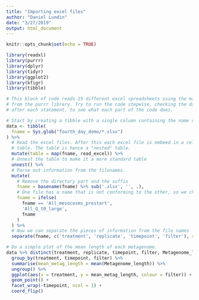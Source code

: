 ```yaml
---
title: "Importing excel files"
author: "Daniel Lundin"
date: "3/27/2019"
output: html_document
---
```


```r
knitr::opts_chunk$set(echo = TRUE)
```

```r
library(readxl)
library(purrr)
library(dplyr)
library(tidyr)
library(ggplot2)
library(kfigr)
library(tibble)
```
```r
# This block of code reads 25 different excel spreadsheets using the map function
# from the purrr library. Try to run the code stepwise, checking the data table
# after each statement, to see what each part of the code does.

# Start by creating a tibble with a single column containing the name of input files
data <- tibble(
  fname = Sys.glob("fourth_day_demo/*.xlsx")
) %>%
  # Read the excel files. After this each excel file is embeed in a cell in the 
  # table. The table is hence a "nested" table.
  mutate(table = map(fname, read_excel)) %>%
  # Unnest the table to make it a more standard table
  unnest() %>%
  # Parse out information from the filenames.
  mutate(
    # Remove the directory part and the suffix
    fname = basename(fname) %>% sub('.xlsx', '', .),
    # One file has a name that is not conforming to the other, so we change that
    fname = ifelse(
      fname == 'All_mesocosms_prestart',
      'All_Q_t0_large',
      fname
    )
  ) %>%
  # Now we can separate the pieces of information from the file names
  separate(fname, c('treatment', 'replicate', 'timepoint', 'filter'), sep = '_')
```

```r
# Do a simple plot of the mean length of each metagenome.
data %>% distinct(treatment, replicate, timepoint, filter, Metagenome_length) %>%
  group_by(treatment, timepoint, filter) %>%
  summarise(mean_metag_length = mean(Metagenome_length)) %>%
  ungroup() %>%
  ggplot(aes(x = treatment, y = mean_metag_length, colour = filter)) +
  geom_point() +
  facet_wrap(~timepoint, ncol = 1) +
  coord_flip()
```


